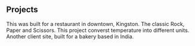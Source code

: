 ## Projects

<ProjectCard title="Melt & Grill" link="https://meltandgrill.com" bg="linear-gradient(to right, #D4145A 0%, #FBB03B 100%)">
This was built for a restaurant in downtown, Kingston.
</ProjectCard>

<ProjectCard title="Rock Paper Scissors" link="https://rockpaperscissor.ga" bg="linear-gradient(to right, #662d8c 0%, #ed1e79 100%)">
The classic Rock, Paper and Scissors.
</ProjectCard>

<ProjectCard title="TempConvertor" link="https://rishabkumar7.github.io/temperatureConvertor/" bg="linear-gradient(to right, #009245 0%, #fcee21 100%)">
This project converst temperature into different units.
</ProjectCard>

<ProjectCard title="Swiss Bakers" link="https://swissbakers.ga" bg="linear-gradient(to right, #d585ff 0%, #00ffee 100%)">
Another client site, built for a bakery based in India.
</ProjectCard>